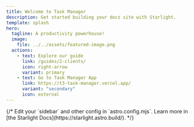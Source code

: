 ```yaml
---
title: Welcome to Task Manager
description: Get started building your docs site with Starlight.
template: splash
hero:
  tagline: A productivity powerhouse!
  image:
    file: ../../assets/featured-image.png
  actions:
    - text: Explore our guide
      link: /guides/2-clients/
      icon: right-arrow
      variant: primary
    - text: Go to Task Manager App
      link: https://t3-task-manager.vercel.app/
      variant: "secondary"
      icon: external
---
```



<CardGrid>
  <Card title="Video Demo">
    <Youtube />
  </Card>
  {/* <Card title="Configure your site" icon="setting">
    Edit your `sidebar` and other config in `astro.config.mjs`.
  </Card>
  <Card title="Read the docs" icon="open-book">
    Learn more in [the Starlight Docs](https://starlight.astro.build/).
  </Card> */}
</CardGrid>
<ContactForm />
